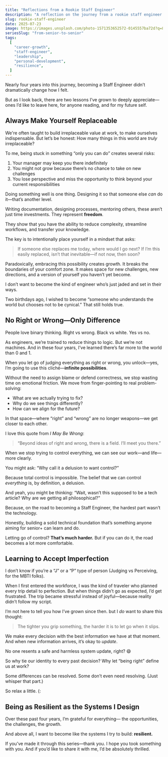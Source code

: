 ```yaml
---
title: "Reflections from a Rookie Staff Engineer"
description: "A reflection on the journey from a rookie staff engineer to a seasoned staff engineer."
slug: rookie-staff-engineer
date: 2025-07-23
image: https://images.unsplash.com/photo-1571353652572-0145557ba72d?q=80&w=1470&auto=format&fit=crop&ixlib=rb-4.1.0&ixid=M3wxMjA3fDB8MHxwaG90by1wYWdlfHx8fGVufDB8fHx8fA%3D%3D
seriesSlug: "from-senior-to-senior"
tags:
  [
    "career-growth",
    "staff-engineer",
    "leadership",
    "personal-development",
    "resilience",
  ]
---
```


Nearly four years into this journey, becoming a Staff Engineer didn’t dramatically change how I felt.

But as I look back, there are two lessons I’ve grown to deeply appreciate—ones I’d like to leave here, for anyone reading, and for my future self.

## Always Make Yourself Replaceable

We're often taught to build irreplaceable value at work, to make ourselves indispensable. But let’s be honest:
How many things in this world are _truly_ irreplaceable?

To me, being stuck in something “only you can do” creates several risks:

1. Your manager may keep you there indefinitely
2. You might not grow because there’s no chance to take on new challenges
3. You lose perspective and miss the opportunity to think beyond your current responsibilities

Doing something well is one thing.
Designing it so that someone else _can_ do it—that’s another level.

Writing documentation, designing processes, mentoring others, these aren’t just time investments. They represent **freedom**.

They show that you have the ability to reduce complexity, streamline workflows, and transfer your knowledge.

<Spacer />

The key is to intentionally place yourself in a mindset that asks:

> If someone else replaces me today, where would I go next?
> If I’m this easily replaced, isn’t that inevitable—if not now, then soon?

Paradoxically, embracing this possibility creates growth.
It breaks the boundaries of your comfort zone.
It makes space for new challenges, new directions, and a version of yourself you haven’t yet become.

<Spacer />

I don’t want to become the kind of engineer who’s just jaded and set in their ways.

Two birthdays ago, I wished to become “someone who understands the world but chooses not to be cynical.”
That still holds true.

## No Right or Wrong—Only Difference

People love binary thinking.
Right vs wrong. Black vs white. Yes vs no.

As engineers, we’re trained to reduce things to logic. But we’re not machines.
And in these four years, I’ve learned there’s far more to the world than 0 and 1.

<Spacer />

When you let go of judging everything as right or wrong,
you unlock—yes, I’m going to use this cliché—**infinite possibilities**.

Without the need to assign blame or defend correctness, we stop wasting time on emotional friction.
We move from finger-pointing to real problem-solving:

- What are we actually trying to fix?
- Why do we see things differently?
- How can we align for the future?

In that space—where “right” and “wrong” are no longer weapons—we get closer to each other.

<Spacer />

I love this quote from _I May Be Wrong_:

> “Beyond ideas of right and wrong, there is a field. I’ll meet you there.”

When we stop trying to control everything, we can see our work—and life—more clearly.

<Spacer />

You might ask: “Why call it a delusion to want control?”

Because total control is impossible.
The belief that we can control _everything_ is, by definition, a delusion.

And yeah, you might be thinking: “Wait, wasn’t this supposed to be a tech article? Why are we getting all philosophical?”

Because, on the road to becoming a Staff Engineer,
the hardest part wasn’t the technology.

Honestly, building a solid technical foundation that’s something anyone aiming for senior+ can learn and do.

Letting go of control?
**That’s much harder.**
But if you can do it, the road becomes a lot more comfortable.

## Learning to Accept Imperfection

I don’t know if you’re a “J” or a “P” type of person (Judging vs Perceiving, for the MBTI folks).

When I first entered the workforce, I was the kind of traveler who planned every trip detail to perfection. But when things didn’t go as expected, I’d get frustrated. The trip became stressful instead of joyful—because reality didn’t follow my script.

I’m not here to tell you how I’ve grown since then.
but I _do_ want to share this thought:

> The tighter you grip something, the harder it is to let go when it slips.

<Spacer />

We make every decision with the best information we have at that moment.
And when new information arrives, it’s okay to _update_.

No one resents a safe and harmless system update, right? 😄

<Spacer />

So why tie our identity to every past decision?
Why let “being right” define us at work?

Some differences can be resolved.
Some don’t even need resolving. (Just whisper that part.)

So relax a little. (:

## Being as Resilient as the Systems I Design

Over these past four years, I’m grateful for everything—
the opportunities, the challenges, the growth.

And above all, I want to become like the systems I try to build:
**resilient.**

If you’ve made it through this series—thank you.
I hope you took something with you.
And if you’d like to share it with me, I’d be absolutely thrilled.
